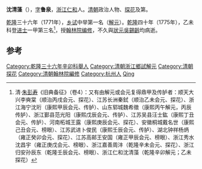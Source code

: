 '''沈清藻'''（{{bd|?||?|}}），[[表字|字]]'''鲁泉'''，[[浙江|浙江]][[仁和县|仁和]]人。[[清朝|清朝]]政治人物、[[探花|探花]]及第。

[[乾隆|乾隆]]三十六年（1771年），[[乡试|乡试]]中举第一名（[[解元|解元]]）。[[乾隆|乾隆]]四十年（1775年），乙未科登[[进士|进士]]一甲第三名<ref>清·[[朱彭寿|朱彭寿]]《旧典备征》（卷4）：又有由解元或会元复得鼎甲及传胪者：顺天大兴李奭棠（顺治丙戌会元、探花）、江苏长洲秦鉽（顺治乙未会元、探花）、浙江海宁沈珩（康熙甲辰会元、传胪）、山东郓城魏希徵（康熙丙午解元，丙辰传胪）、浙江鄞县范光阳（康熙戊辰会元、传胪）、江苏吴县汪士鈜（康熙丁丑会元、传胪）、河南柘城王露（康熙庚辰会元、探花）、安徽桐城戴名世（康熙己丑会元、榜眼）、江苏武进卜俊民（康熙壬辰会元、传胪）、湖北钟祥杨炳（雍正癸卯会元、探花）、江苏高邮王安国（雍正甲辰会元、榜眼）、浙江秀水沈昌宇（雍正庚戊会元、榜眼）、浙江嘉善周沣（乾隆辛未会元、探花）、浙江归安孙辰东（乾隆壬辰会元、榜眼）、浙江仁和沈清藻（乾隆辛卯解元；乙未探花）</ref>，授[[翰林院编修|翰林院编修]]，不久與[[狀元|狀元]][[吳錫齡|吳錫齡]]均病逝。

==参考==
{{reflist}}
{{清朝人物小作品}}
{{乾隆四十年乙未科殿試金榜}}
{{DEFAULTSORT:Shen沈}}
[[Category:乾隆三十六年辛卯科舉人|Category:乾隆三十六年辛卯科舉人]]
[[Category:清朝浙江鄉試解元|Category:清朝浙江鄉試解元]]
[[Category:清朝探花|Category:清朝探花]]
[[Category:清朝翰林院編修|Category:清朝翰林院編修]]
[[Category:杭州人|Category:杭州人]]
[[Category:沈姓|Qing]]